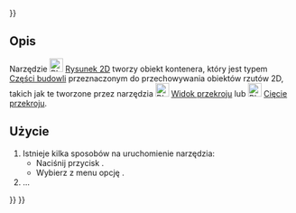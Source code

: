 <languages/>
{{UnfinishedDocu{{#translation:}}}}

{{Docnav/pl
|[[Arch_SectionPlane/pl|Płaszczyzna przekroju]]
|[[BIM_Shape2DView/pl|Widok przekroju]]
|[[BIM_Workbench/pl|środowisko pracy BIM]]
|IconL=Arch_SectionPlane.svg
|IconR=BIM_Shape2DView.svg
|IconC=Workbench_BIM.svg
}}

{{GuiCommand/pl
|Name=BIM DrawingView
|Name/pl=BIM: Rysunek 2D
|MenuLocation=Opisy → Utwórz widoki 2D → Rysunek 2D
|Workbenches=[[BIM_Workbench/pl|BIM]]
|Shortcut=
|Version=1.0
|SeeAlso=
}}

<span id="Description"></span>
==Opis==

Narzędzie [[Image:BIM_DrawingView.svg|24px]] [[BIM_DrawingView/pl|Rysunek 2D]] tworzy obiekt kontenera, który jest typem [[Arch_BuildingPart/pl|Części budowli]] przeznaczonym do przechowywania obiektów rzutów 2D, takich jak te tworzone przez narzędzia [[Image:BIM_Shape2DView.svg|24px]] [[BIM_Shape2DView/pl|Widok przekroju]] lub [[Image:BIM_Shape2DCut.svg|24px]] [[BIM_Shape2DCut/pl|Cięcie przekroju]].

<span id="Usage"></span>
==Użycie==

# Istnieje kilka sposobów na uruchomienie narzędzia:
#* Naciśnij przycisk {{Button|[[Image:BIM_DrawingView.svg|16px]] [[BIM_DrawingView/pl|Rysunek 2D]]}}.
#* Wybierz z menu opcję {{MenuCommand|Opisy → Utwórz widoki 2D → [[Image:BIM_DrawingView.svg|16px]] Rysunek 2D}}.
# ...


{{Docnav/pl
|[[Arch_SectionPlane/pl|Płaszczyzna przekroju]]
|[[BIM_Shape2DView/pl|Widok przekroju]]
|[[BIM_Workbench/pl|środowisko pracy BIM]]
|IconL=Arch_SectionPlane.svg
|IconR=BIM_Shape2DView.svg
|IconC=Workbench_BIM.svg
}}

{{BIM_Tools_navi{{#translation:}}}}
{{Userdocnavi{{#translation:}}}}